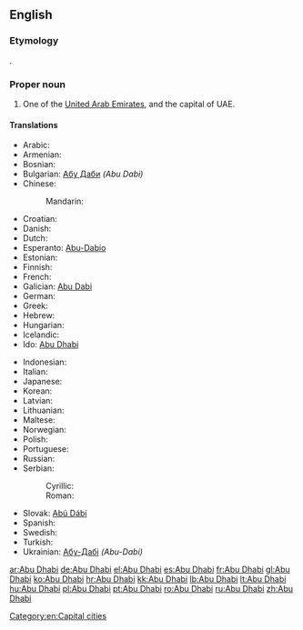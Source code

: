 ==English==

===Etymology===
{{etyl|ar}} {{term|أبوظبي|tr='Abū ẓabī|sc=Arab||father of the gazelle|lang=ar}}.

===Proper noun===
{{wikipedia}}
{{head|en|proper noun}}

# One of the [[United Arab Emirates]], and the capital of UAE.

====Translations====
{{trans-top|capital of UAE}}
* Arabic: {{t-|ar|أبوظبي|m|tr='abuu Zaabiy}}
* Armenian: {{t-|hy|Աբու Դաբի|tr=Abu Dabi}}
* Bosnian: {{t-|bs|Abu Dabi}}
* Bulgarian: [[Абу Даби]] ''(Abu Dabi)''
* Chinese:
*: Mandarin: {{t-|cmn|阿布扎比|tr=Ābùzābǐ|sc=Hani}}
* Croatian: {{t+|hr|Abu Dhabi|m}}
* Danish: {{t-|da|Abu Dhabi}}
* Dutch: {{t-|nl|Abu Dhabi}}
* Esperanto: [[Abu-Dabio]]
* Estonian: {{t-|et|Abu Dhabi}}
* Finnish: {{t-|fi|Abu Dhabi}}
* French: {{t-|fr|Abou Dabi|m}}
* Galician: [[Abu Dabi]]
* German: {{t+|de|Abu Dhabi}}
* Greek: {{t-|el|Αμπού Νταμπί|tr=Aboú Ntabí}}
* Hebrew: {{t-|he|אבו דאבי}}
* Hungarian: {{t+|hu|Abu-Dzabi}}
* Icelandic: {{t-|is|Abú Dabí}}
* Ido: [[Abu Dhabi]]
{{trans-mid}}
* Indonesian: {{t-|id|Abu Dhabi|xs=Indonesian}}
* Italian: {{t-|it|Abu Dhabi}}
* Japanese: {{t-|ja|アブダビ|tr=Abudabi}}
* Korean: {{t-|ko|아부다비|tr=Abudabi|sc=Hang}}
* Latvian: {{t-|lv|Abū Dabī|xs=Latvian}}
* Lithuanian: {{t+|lt|Abu Dabis|xs=Lithuanian}}
* Maltese: {{t-|mt|Abu Dhabi|xs=Maltese}}
* Norwegian: {{t-|no|Abu Dhabi}}
* Polish: {{t+|pl|Abu Zabi|n}}
* Portuguese: {{t+|pt|Abu Dhabi}}
* Russian: {{t+|ru|Абу-Даби|m|tr=Ábu-Dábi}} {{qualifier|indeclinable}}
* Serbian:
*: Cyrillic: {{t-|sr|Абу Даби|m|sc=Cyrl}}
*: Roman: {{t-|sr|Abu Dabi|m}}
* Slovak: [[Abú Dábí]]
* Spanish: {{t+|es|Abu Dhabi}}
* Swedish: {{t-|sv|Abu Dhabi}}
* Turkish: {{t|tr|Abu Dabi}}
* Ukrainian: [[Абу-Дабі]] ''(Abu-Dabi)''
{{trans-bottom}}

[[Category:en:Capital cities]]

[[ar:Abu Dhabi]]
[[de:Abu Dhabi]]
[[el:Abu Dhabi]]
[[es:Abu Dhabi]]
[[fr:Abu Dhabi]]
[[gl:Abu Dhabi]]
[[ko:Abu Dhabi]]
[[hr:Abu Dhabi]]
[[kk:Abu Dhabi]]
[[lb:Abu Dhabi]]
[[lt:Abu Dhabi]]
[[hu:Abu Dhabi]]
[[pl:Abu Dhabi]]
[[pt:Abu Dhabi]]
[[ro:Abu Dhabi]]
[[ru:Abu Dhabi]]
[[zh:Abu Dhabi]]